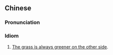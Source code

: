 {{also|隔篱饭香}}
==Chinese==
{{zh-forms|s=隔篱饭香|type=211|lit=Next door's rice smells good}}

===Pronunciation===
{{zh-pron
|c=gaak3 lei4 faan6 hoeng1
|cat=id
}}

===Idiom===
{{zh-idiom}}

# {{lb|zh|Cantonese}} [[the grass is always greener on the other side|The grass is always greener on the other side]].